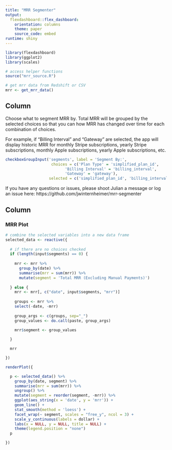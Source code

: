 ```yaml
---
title: "MRR Segmenter"
output:
  flexdashboard::flex_dashboard:
    orientation: columns
    theme: paper
    source_code: embed
runtime: shiny
---
```


```r
library(flexdashboard)
library(ggplot2)
library(scales)

# access helper functions
source("mrr_source.R")

# get mrr data from Redshift or CSV
mrr <- get_mrr_data() 
```


Column {.sidebar}
-----------------------------------------------------------------------

Choose what to segment MRR by. Total MRR will be grouped by the selected choices so that you can how MRR has changed over time for each combination of choices.

For example, if "Billing Interval" and "Gateway" are selected, the app will display historic MRR for monthly Stripe subscriptions, yearly Stripe subscriptions, monthly Apple subscriptions, yearly Apple subscriptions, etc.


```r
checkboxGroupInput('segments', label = 'Segment By:',
                    choices = c('Plan Type' = 'simplified_plan_id',
                          'Billing Interval' = 'billing_interval',
                          'Gateway' = 'gateway'), 
                   selected = c('simplified_plan_id', 'billing_interval', 'gateway'))
```

If you have any questions or issues, please shoot Julian a message or log an issue here: https://github.com/jwinternheimer/mrr-segmenter


Column
-----------------------------------------------------------------------

### MRR Plot

```r
# combine the selected variables into a new data frame
selected_data <- reactive({
  
  # if there are no choices checked
  if (length(input$segments) == 0) {
    
    mrr <- mrr %>% 
      group_by(date) %>% 
      summarise(mrr = sum(mrr)) %>% 
      mutate(segment = 'Total MRR (Excluding Manual Payments)')
    
  } else {
    mrr <- mrr[, c("date", input$segments, "mrr")]
    
    groups <- mrr %>%
    select(-date, -mrr)
    
    group_args <- c(groups, sep="_")
    group_values <- do.call(paste, group_args)

    mrr$segment <- group_values
    
  }

  mrr

})

renderPlot({

  p <- selected_data() %>% 
    group_by(date, segment) %>%
    summarise(mrr = sum(mrr)) %>%
    ungroup() %>%
    mutate(segment = reorder(segment, -mrr)) %>%
    ggplot(aes_string(x = 'date', y = 'mrr')) +
    geom_line() +
    stat_smooth(method = 'loess') +
    facet_wrap(~ segment, scales = "free_y", ncol = 3) +
    scale_y_continuous(labels = dollar) +
    labs(x = NULL, y = NULL, title = NULL) +
    theme(legend.position = "none")
  p

})
```
